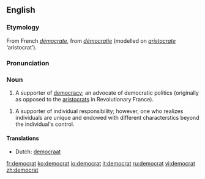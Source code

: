 {{see|Democrat}}
==English==
===Etymology===
From French ''[[démocrate]]'', from ''[[démocratie]]'' (modelled on ''[[aristocrate]]'' ‘aristocrat’).

===Pronunciation===
{{IPA|/ˈdɛməkræt/}}

===Noun===
{{en-noun}}

# A supporter of [[democracy]]; an advocate of democratic politics (originally as opposed to the [[aristocrats]] in Revolutionary France).

# A supporter of individual responsibility; however, one who realizes individuals are unique and endowed with different characterstics beyond the individual's control.  

====Translations====
{{top}}
*Dutch: [[democraat]] {{m}}
{{bottom}}

[[fr:democrat]]
[[ko:democrat]]
[[io:democrat]]
[[it:democrat]]
[[ru:democrat]]
[[vi:democrat]]
[[zh:democrat]]